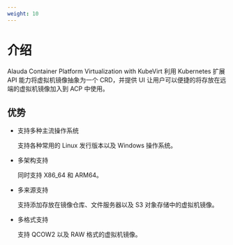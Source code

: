 ```yaml
---
weight: 10
---
```


# 介绍

Alauda Container Platform Virtualization with KubeVirt 利用 Kubernetes 扩展 API 能力将虚拟机镜像抽象为一个 CRD，并提供 UI 让用户可以便捷的将存放在远端的虚拟机镜像加入到 ACP 中使用。

## 优势

- 支持多种主流操作系统

  支持各种常用的 Linux 发行版本以及 Windows 操作系统。

- 多架构支持

  同时支持 X86_64 和 ARM64。

- 多来源支持

  支持添加存放在镜像仓库、文件服务器以及 S3 对象存储中的虚拟机镜像。

- 多格式支持
  
  支持 QCOW2 以及 RAW 格式的虚拟机镜像。


